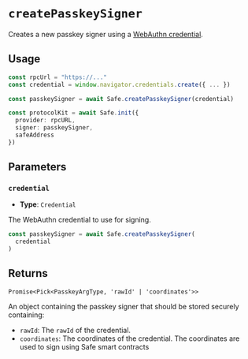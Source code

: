 
# `createPasskeySigner`

Creates a new passkey signer using a [WebAuthn credential](https://developer.mozilla.org/en-US/docs/Web/API/Credential).

## Usage

```typescript
const rpcUrl = "https://..."
const credential = window.navigator.credentials.create({ ... })

const passkeySigner = await Safe.createPasskeySigner(credential)

const protocolKit = await Safe.init({
  provider: rpcURL,
  signer: passkeySigner,
  safeAddress
})
```

## Parameters

### `credential`

- **Type**: `Credential`

The WebAuthn credential to use for signing.

```typescript focus=2
const passkeySigner = await Safe.createPasskeySigner(
  credential
)
```

## Returns

`Promise<Pick<PasskeyArgType, 'rawId' | 'coordinates'>>`

An object containing the passkey signer that should be stored securely containing:

- `rawId`: The `rawId` of the credential.
- `coordinates`: The coordinates of the credential. The coordinates are used to sign using Safe smart contracts
